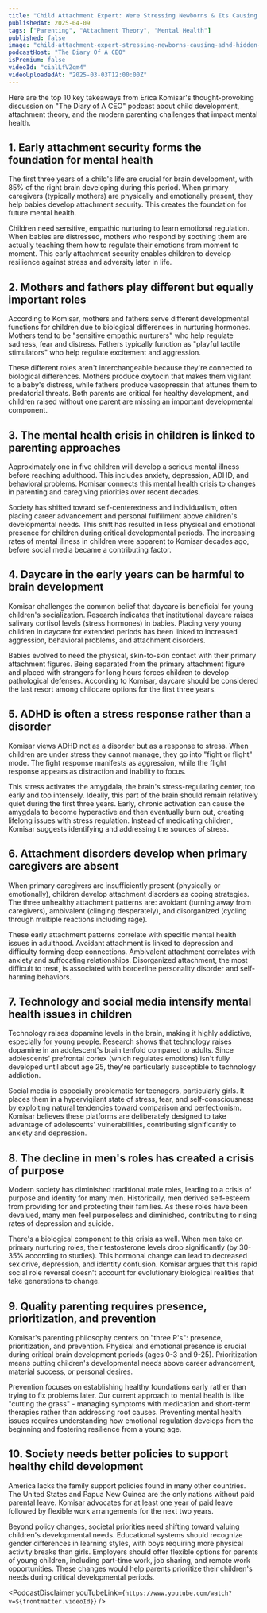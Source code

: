 ```yaml
---
title: "Child Attachment Expert: Were Stressing Newborns & Its Causing ADHD! Hidden Dangers Of Daycare!"
publishedAt: 2025-04-09
tags: ["Parenting", "Attachment Theory", "Mental Health"]
published: false
image: "child-attachment-expert-stressing-newborns-causing-adhd-hidden-dangers-daycare.jpg"
podcastHost: "The Diary Of A CEO"
isPremium: false
videoId: "cialLfVZqm4"
videoUploadedAt: "2025-03-03T12:00:00Z"
---
```



<PodcastSummaryPageLayout frontmatter={frontmatter}>
Here are the top 10 key takeaways from Erica Komisar's thought-provoking discussion on "The Diary of A CEO" podcast about child development, attachment theory, and the modern parenting challenges that impact mental health.

## 1. Early attachment security forms the foundation for mental health

The first three years of a child's life are crucial for brain development, with 85% of the right brain developing during this period. When primary caregivers (typically mothers) are physically and emotionally present, they help babies develop attachment security. This creates the foundation for future mental health.

Children need sensitive, empathic nurturing to learn emotional regulation. When babies are distressed, mothers who respond by soothing them are actually teaching them how to regulate their emotions from moment to moment. This early attachment security enables children to develop resilience against stress and adversity later in life.

## 2. Mothers and fathers play different but equally important roles

According to Komisar, mothers and fathers serve different developmental functions for children due to biological differences in nurturing hormones. Mothers tend to be "sensitive empathic nurturers" who help regulate sadness, fear and distress. Fathers typically function as "playful tactile stimulators" who help regulate excitement and aggression.

These different roles aren't interchangeable because they're connected to biological differences. Mothers produce oxytocin that makes them vigilant to a baby's distress, while fathers produce vasopressin that attunes them to predatorial threats. Both parents are critical for healthy development, and children raised without one parent are missing an important developmental component.

## 3. The mental health crisis in children is linked to parenting approaches

Approximately one in five children will develop a serious mental illness before reaching adulthood. This includes anxiety, depression, ADHD, and behavioral problems. Komisar connects this mental health crisis to changes in parenting and caregiving priorities over recent decades.

Society has shifted toward self-centeredness and individualism, often placing career advancement and personal fulfillment above children's developmental needs. This shift has resulted in less physical and emotional presence for children during critical developmental periods. The increasing rates of mental illness in children were apparent to Komisar decades ago, before social media became a contributing factor.

## 4. Daycare in the early years can be harmful to brain development

Komisar challenges the common belief that daycare is beneficial for young children's socialization. Research indicates that institutional daycare raises salivary cortisol levels (stress hormones) in babies. Placing very young children in daycare for extended periods has been linked to increased aggression, behavioral problems, and attachment disorders.

Babies evolved to need the physical, skin-to-skin contact with their primary attachment figures. Being separated from the primary attachment figure and placed with strangers for long hours forces children to develop pathological defenses. According to Komisar, daycare should be considered the last resort among childcare options for the first three years.

## 5. ADHD is often a stress response rather than a disorder

Komisar views ADHD not as a disorder but as a response to stress. When children are under stress they cannot manage, they go into "fight or flight" mode. The fight response manifests as aggression, while the flight response appears as distraction and inability to focus.

This stress activates the amygdala, the brain's stress-regulating center, too early and too intensely. Ideally, this part of the brain should remain relatively quiet during the first three years. Early, chronic activation can cause the amygdala to become hyperactive and then eventually burn out, creating lifelong issues with stress regulation. Instead of medicating children, Komisar suggests identifying and addressing the sources of stress.

## 6. Attachment disorders develop when primary caregivers are absent

When primary caregivers are insufficiently present (physically or emotionally), children develop attachment disorders as coping strategies. The three unhealthy attachment patterns are: avoidant (turning away from caregivers), ambivalent (clinging desperately), and disorganized (cycling through multiple reactions including rage).

These early attachment patterns correlate with specific mental health issues in adulthood. Avoidant attachment is linked to depression and difficulty forming deep connections. Ambivalent attachment correlates with anxiety and suffocating relationships. Disorganized attachment, the most difficult to treat, is associated with borderline personality disorder and self-harming behaviors.

## 7. Technology and social media intensify mental health issues in children

Technology raises dopamine levels in the brain, making it highly addictive, especially for young people. Research shows that technology raises dopamine in an adolescent's brain tenfold compared to adults. Since adolescents' prefrontal cortex (which regulates emotions) isn't fully developed until about age 25, they're particularly susceptible to technology addiction.

Social media is especially problematic for teenagers, particularly girls. It places them in a hypervigilant state of stress, fear, and self-consciousness by exploiting natural tendencies toward comparison and perfectionism. Komisar believes these platforms are deliberately designed to take advantage of adolescents' vulnerabilities, contributing significantly to anxiety and depression.

## 8. The decline in men's roles has created a crisis of purpose

Modern society has diminished traditional male roles, leading to a crisis of purpose and identity for many men. Historically, men derived self-esteem from providing for and protecting their families. As these roles have been devalued, many men feel purposeless and diminished, contributing to rising rates of depression and suicide.

There's a biological component to this crisis as well. When men take on primary nurturing roles, their testosterone levels drop significantly (by 30-35% according to studies). This hormonal change can lead to decreased sex drive, depression, and identity confusion. Komisar argues that this rapid social role reversal doesn't account for evolutionary biological realities that take generations to change.

## 9. Quality parenting requires presence, prioritization, and prevention

Komisar's parenting philosophy centers on "three P's": presence, prioritization, and prevention. Physical and emotional presence is crucial during critical brain development periods (ages 0-3 and 9-25). Prioritization means putting children's developmental needs above career advancement, material success, or personal desires.

Prevention focuses on establishing healthy foundations early rather than trying to fix problems later. Our current approach to mental health is like "cutting the grass" - managing symptoms with medication and short-term therapies rather than addressing root causes. Preventing mental health issues requires understanding how emotional regulation develops from the beginning and fostering resilience from a young age.

## 10. Society needs better policies to support healthy child development

America lacks the family support policies found in many other countries. The United States and Papua New Guinea are the only nations without paid parental leave. Komisar advocates for at least one year of paid leave followed by flexible work arrangements for the next two years.

Beyond policy changes, societal priorities need shifting toward valuing children's developmental needs. Educational systems should recognize gender differences in learning styles, with boys requiring more physical activity breaks than girls. Employers should offer flexible options for parents of young children, including part-time work, job sharing, and remote work opportunities. These changes would help parents prioritize their children's needs during critical developmental periods.

<PodcastDisclaimer
  youTubeLink={`https://www.youtube.com/watch?v=${frontmatter.videoId}`}
/>

</PodcastSummaryPageLayout>
